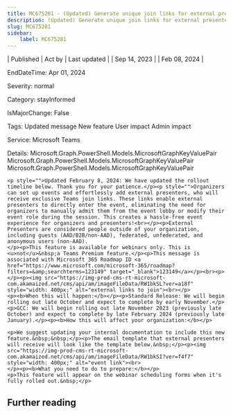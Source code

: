 ```yaml
---
title: MC675281 - (Updated) Generate unique join links for external presenters so they can easily join events
description: (Updated) Generate unique join links for external presenters so they can easily join events
slug: MC675281
sidebar:
    label: MC675281
---
```



| Published | Act by | Last updated |
| Sep 14, 2023 |  | Feb 08, 2024 |

EndDateTime: Apr 01, 2024

Severity: normal

Category: stayInformed

IsMajorChange: False

Tags: Updated message New feature User impact Admin impact

Service: Microsoft Teams

Details: Microsoft.Graph.PowerShell.Models.MicrosoftGraphKeyValuePair Microsoft.Graph.PowerShell.Models.MicrosoftGraphKeyValuePair Microsoft.Graph.PowerShell.Models.MicrosoftGraphKeyValuePair

```
<p style="">Updated February 8, 2024: We have updated the rollout timeline below. Thank you for your patience.</p><p style="">Organizers can set up events and effortlessly add external presenters, who will receive exclusive Teams join links. These links enable external presenters to directly enter the event, eliminating the need for organizers to manually admit them from the event lobby or modify their event role during the session. This creates a hassle-free event experience for organizers and presenters!<br></p><p>External Presenters are considered people outside of your organization, including guests (AAD/B2B/non-AAD), federated, unfederated, and anonymous users (non-AAD). 
</p><p>This feature is available for webinars only. This is <u>not</u>&nbsp;a Teams Premium feature.</p><p>This message is associated with Microsoft 365 Roadmap ID <a href="https://www.microsoft.com/microsoft-365/roadmap?filters=&amp;searchterms=123149" target="_blank">123149</a></p><br><p></p><p><img src="https://img-prod-cms-rt-microsoft-com.akamaized.net/cms/api/am/imageFileData/RW1bkSL?ver=a18f" style="width: 400px;" alt="external links to join"><br></p>
<p><b>When this will happen:</b></p><p>Standard Release: We will begin rolling out late October and expect to complete by early November.</p><p>GCC: We will begin rolling out late November 2023 (previously late October) and expect to complete by late February 2024 (previously late January).</p><p><b>How this will affect your organization:</b></p>

<p>We suggest updating your internal documentation to include this new feature.&nbsp;&nbsp;</p><p>The email template that external presenters will receive will look like the template below.&nbsp;</p><p><img src="https://img-prod-cms-rt-microsoft-com.akamaized.net/cms/api/am/imageFileData/RW1bkSI?ver=f4f7" style="width: 400px;" alt="event link"><br>
</p><p><b>What you need to do to prepare:</b></p>
<p>This feature will appear on the webinar scheduling forms when it's fully rolled out.&nbsp;</p>
```

## Further reading
